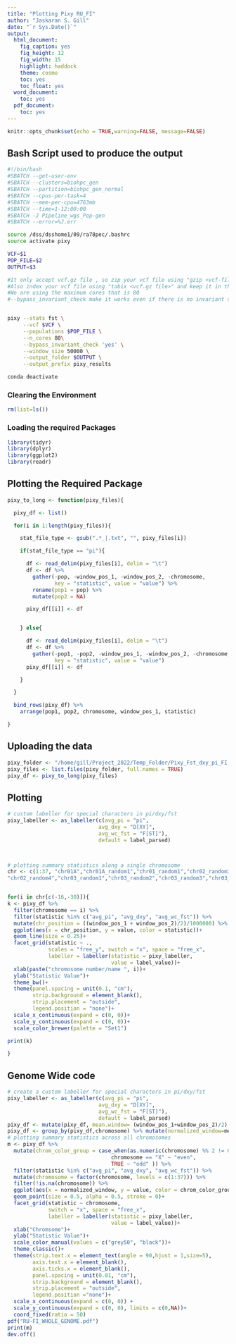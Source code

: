 ```yaml
---
title: "Plotting Pixy RU_FI"
author: "Jaskaran S. Gill"
date: "`r Sys.Date()`"
output:
  html_document:
    fig_caption: yes
    fig_height: 12
    fig_width: 15
    highlight: haddock
    theme: cosmo
    toc: yes
    toc_float: yes
  word_document:
    toc: yes
  pdf_document:
    toc: yes
---
```


```r
knitr::opts_chunk$set(echo = TRUE,warning=FALSE, message=FALSE)
```

## Bash Script used to produce the output

```bash
#!/bin/bash
#SBATCH --get-user-env
#SBATCH --clusters=biohpc_gen
#SBATCH --partition=biohpc_gen_normal
#SBATCH --cpus-per-task=4
#SBATCH --mem-per-cpu=4763mb
#SBATCH --time=1-12:00:00
#SBATCH -J Pipeline_wgs_Pop-gen
#SBATCH --error=%J.err

source /dss/dsshome1/09/ra78pec/.bashrc
source activate pixy

VCF=$1 
POP_FILE=$2
OUTPUT=$3

#It only accept vcf.gz file , so zip your vcf file using "gzip <vcf-file>"
#Also index your vcf file using "tabix <vcf.gz file>" and keep it in the same folder as your vcf.gz file
#We are using the maximum cores that is 80
#--bypass_invariant_check make it works even if there is no invariant sites in vcf file


pixy --stats fst \
     --vcf $VCF \
     --populations $POP_FILE \
     --n_cores 80\
     --bypass_invariant_check 'yes' \
     --window_size 50000 \
     --output_folder $OUTPUT \
     --output_prefix pixy_results

conda deactivate

```

### Clearing the Environment

```r
rm(list=ls())
```

### Loading the required Packages

```r
library(tidyr)
library(dplyr)
library(ggplot2)
library(readr)
```

## Plotting the Required Package
```r
pixy_to_long <- function(pixy_files){

  pixy_df <- list()

  for(i in 1:length(pixy_files)){

    stat_file_type <- gsub(".*_|.txt", "", pixy_files[i])

    if(stat_file_type == "pi"){

      df <- read_delim(pixy_files[i], delim = "\t")
      df <- df %>%
        gather(-pop, -window_pos_1, -window_pos_2, -chromosome,
               key = "statistic", value = "value") %>%
        rename(pop1 = pop) %>%
        mutate(pop2 = NA)

      pixy_df[[i]] <- df


    } else{

      df <- read_delim(pixy_files[i], delim = "\t")
      df <- df %>%
        gather(-pop1, -pop2, -window_pos_1, -window_pos_2, -chromosome,
               key = "statistic", value = "value")
      pixy_df[[i]] <- df

    }

  }

  bind_rows(pixy_df) %>%
    arrange(pop1, pop2, chromosome, window_pos_1, statistic)

}

```
## Uploading the data
```r
pixy_folder <- "/home/gill/Project_2022/Temp_Folder/Pixy_Fst_dxy_pi_FI-RU/data/"
pixy_files <- list.files(pixy_folder, full.names = TRUE)
pixy_df <- pixy_to_long(pixy_files)
```
## Plotting
```r
# custom labeller for special characters in pi/dxy/fst
pixy_labeller <- as_labeller(c(avg_pi = "pi",
                             avg_dxy = "D[XY]",
                             avg_wc_fst = "F[ST]"),
                             default = label_parsed)



# plotting summary statistics along a single chromosome
chr <- c(1:37, "chr01A","chr01A_random1","chr01_random1","chr02_random1","chr02_random2","chr02_random3",
"chr02_random4","chr03_random1","chr03_random2","chr03_random3","chr03_random4","chr03_random5","chr04A","chr04A_random1","chr04_random1","chr04_random2","chr04_random3","chr04_random4","chr05_random1","chr10_random1","chr11_random1","chr14_random1","chr21_random1","chr25_random1","chr25_random2","chr27_random1","chr27_random2","chr29_random1","chr33_random1")


for(i in chr[c(-16,-30)]){ 
k <- pixy_df %>%
  filter(chromosome == i) %>%
  filter(statistic %in% c("avg_pi", "avg_dxy", "avg_wc_fst")) %>%
  mutate(chr_position = ((window_pos_1 + window_pos_2)/2)/1000000) %>%
  ggplot(aes(x = chr_position, y = value, color = statistic))+
  geom_line(size = 0.25)+
  facet_grid(statistic ~ .,
             scales = "free_y", switch = "x", space = "free_x",
             labeller = labeller(statistic = pixy_labeller,
                                 value = label_value))+
  xlab(paste("chromosome number/name ", i))+
  ylab("Statistic Value")+
  theme_bw()+
  theme(panel.spacing = unit(0.1, "cm"),
        strip.background = element_blank(),
        strip.placement = "outside",
        legend.position = "none")+
  scale_x_continuous(expand = c(0, 0))+
  scale_y_continuous(expand = c(0, 0))+
  scale_color_brewer(palette = "Set1")

print(k)

}


```
## Genome Wide code
```r
# create a custom labeller for special characters in pi/dxy/fst
pixy_labeller <- as_labeller(c(avg_pi = "pi",
                             avg_dxy = "D[XY]",
                             avg_wc_fst = "F[ST]"),
                             default = label_parsed)
pixy_df <- mutate(pixy_df, mean.window= (window_pos_1+window_pos_2)/2)
pixy_df <- group_by(pixy_df,chromosome) %>% mutate(normalized_window=mean.window/mean(mean.window))
# plotting summary statistics across all chromosomes
m <- pixy_df %>%
  mutate(chrom_color_group = case_when(as.numeric(chromosome) %% 2 != 0 ~ "even",
                                 chromosome == "X" ~ "even",
                                 TRUE ~ "odd" )) %>%
  filter(statistic %in% c("avg_pi", "avg_dxy", "avg_wc_fst")) %>%
  mutate(chromosome = factor(chromosome, levels = c(1:37))) %>%
  filter(!is.na(chromosome)) %>%
  ggplot(aes(x = normalized_window, y = value, color = chrom_color_group))+
  geom_point(size = 0.5, alpha = 0.5, stroke = 0)+
  facet_grid(statistic ~ chromosome,
             switch = "x", space = "free_x",
             labeller = labeller(statistic = pixy_labeller,
                                 value = label_value))+
  xlab("Chromsome")+
  ylab("Statistic Value")+
  scale_color_manual(values = c("grey50", "black"))+
  theme_classic()+
  theme(strip.text.x = element_text(angle = 90,hjust = 1,size=5),
        axis.text.x = element_blank(),
        axis.ticks.x = element_blank(),
        panel.spacing = unit(0.01, "cm"),
        strip.background = element_blank(),
        strip.placement = "outside",
        legend.position ="none")+
  scale_x_continuous(expand = c(0, 0)) +
  scale_y_continuous(expand = c(0, 0), limits = c(0,NA))+
  coord_fixed(ratio = 50)
pdf("RU-FI_WHOLE_GENOME.pdf")
print(m)
dev.off()


```


